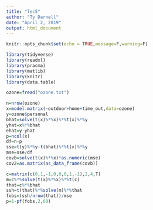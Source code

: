 ```yaml
---
title: "lec5"
author: "Ty Darnell"
date: "April 2, 2019"
output: html_document
---
```


```r
knitr::opts_chunk$set(echo = TRUE,message=F,warning=F)
```

```r
library(tidyverse)
library(readxl)
library(pracma)
library(matlib)
library(knitr)
library(data.table)

ozone=fread("ozone.txt")

```

```r
n=nrow(ozone)
x=model.matrix(~outdoor+home+time_out,data=ozone)
y=ozone$personal
bhat=solve(t(x)%*%x)%*%t(x)%*%y
yhat=x%*%bhat
ehat=y-yhat
p=ncol(x)
df=n-p
sse=t(y)%*%y-t(bhat)%*%t(x)%*%y
mse=sse/df
covb=solve(t(x)%*%x)*as.numeric(mse)
cov2=as.matrix(as_data_frame(covb))
```

```r
c=matrix(c(0,1,-1,0,0,0,1,-1),2,4,T)
m=c%*%solve(t(x)%*%x)%*%t(c)
that=c%*%bhat
ssh=t(that)%*%solve(m)%*%that
fobs=(ssh/nrow(that))/mse
p=1-pf(fobs,2,60)
```


